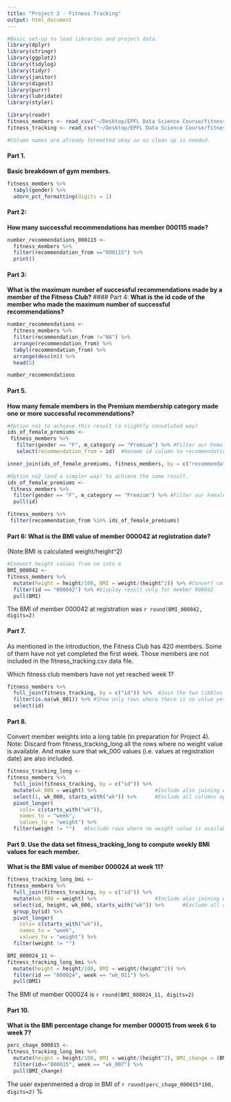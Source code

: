 ```yaml
---
title: "Project 3 - Fitness Tracking"
output: html_document
---
```


```r

#Basic set-up to load libraries and project data. 
library(dplyr)
library(stringr)
library(ggplot2)
library(tidylog)
library(tidyr)
library(janitor)
library(digest)
library(purrr)
library(lubridate)
library(styler)

library(readr)
fitness_members <- read_csv("~/Desktop/EPFL Data Science Course/fitness_members.csv")
fitness_tracking <- read_csv("~/Desktop/EPFL Data Science Course/fitness_tracking.csv")

#Column names are already formatted okay so no clean up is needed. 

```

#### Part 1. 
**Basic breakdown of gym members.**
```r
fitness_members %>% 
  tabyl(gender) %>% 
  adorn_pct_formatting(digits = 1)
```

#### Part 2: 
**How many successful recommendations has member 000115 made?**
```r
number_recommendations_000115 <- 
  fitness_members %>% 
  filter(recommendation_from =="000115") %>% 
  print()
```

#### Part 3: 
**What is the maximum number of successful recommendations made by a member of the Fitness Club?**
#### Part 4: 
**What is the id code of the member who made the maximum number of successful recommendations?**
```r
number_recommendations <- 
  fitness_members %>% 
  filter(recommendation_from !="NA") %>% 
  arrange(recommendation_from) %>% 
  tabyl(recommendation_from) %>% 
  arrange(desc(n)) %>% 
  head(5)

number_recommendations
```

#### Part 5. 
**How many female members in the Premium membership category made one or more successful recommendations?**
```r
#Option no1 to achieve this result (a slightly convoluted way)
ids_of_female_premiums <- 
 fitness_members %>% 
   filter(gender == "F", m_category == "Premium") %>% #Filter our Female Premium members
   select(recommendation_from = id)  #Rename id column to recommendation_from to compare the lists with the inner join.

inner_join(ids_of_female_premiums, fitness_members, by = c("recommendation_from"))

#Option no2 (and a simpler way) to achieve the same result.
ids_of_female_premiums <- 
 fitness_members %>% 
  filter(gender == "F", m_category == "Premium") %>% #Filter our Female Premium members
  pull(id)

fitness_members %>% 
 filter(recommendation_from %in% ids_of_female_premiums)
```

#### Part 6: What is the BMI value of member 000042 at registration date?  
(Note:BMI is calculated weight/height^2)
```r
#Convert height values from cm into m
BMI_000042 <-
fitness_members %>% 
  mutate(height = height/100, BMI = weight/(height^2)) %>% #Convert cm to m for height and add a column for BMI.
  filter(id == "000042") %>% #Display result only for member 000042
  pull(BMI)


```
The BMI of member 000042 at registration was `r round(BMI_000042, digits=2)`

#### Part 7. 
As mentioned in the introduction, the Fitness Club has 420 members. Some of them have not yet completed the first week. Those members are not included in the fitness_tracking.csv data file.

Which fitness club members have not yet reached week 1?
```r
fitness_members %>% 
  full_join(fitness_tracking, by = c("id")) %>%  #Join the two tibbles together, retaining all rows.
  filter(is.na(wk_001)) %>% #Show only rows where there is no value yet for wk_001, i.e. members that have not yet completed week 1.
  select(id) 

```

#### Part 8. 
Convert member weights into a long table (in preparation for Project 4).  
Note: Discard from fitness_tracking_long all the rows where no weight value is available. And make sure that wk_000 values (i.e. values at registration date) are also included.
```r
fitness_tracking_long <-
fitness_members %>% 
  full_join(fitness_tracking, by = c("id")) %>% 
  mutate(wk_000 = weight) %>%                   #Include also joining weight as wk_000
  select(1, wk_000, starts_with("wk")) %>%      #Exclude all columns apart from id and weight related colums
  pivot_longer(
    cols= c(starts_with("wk")),
    names_to = "week", 
    values_to = "weight") %>% 
  filter(weight != "")   #Exclude rows where no weight value is available.

```

#### Part 9. Use the data set fitness_tracking_long to compute weekly BMI values for each member. 

**What is the BMI value of member 000024 at week 11?**
```r
fitness_tracking_long_bmi <-
fitness_members %>% 
  full_join(fitness_tracking, by = c("id")) %>% 
  mutate(wk_000 = weight) %>%                   #Include also joining weight as wk_000
  select(id, height, wk_000, starts_with("wk")) %>%      #Exclude all columns apart from id and weight related colums
  group_by(id) %>% 
  pivot_longer(
    cols= c(starts_with("wk")),
    names_to = "week", 
    values_to = "weight") %>% 
  filter(weight != "") 

BMI_000024_11 <-
fitness_tracking_long_bmi %>% 
  mutate(height = height/100, BMI = weight/(height^2)) %>% 
  filter(id == "000024", week == "wk_011") %>% 
  pull(BMI)
```
The BMI of member 000024 is `r round(BMI_000024_11, digits=2)`

#### Part 10.  
**What is the BMI percentage change for member 000015 from week 6 to week 7?**
```r
perc_chage_000015 <-
fitness_tracking_long_bmi %>% 
  mutate(height = height/100, BMI = weight/(height^2), BMI_change = (BMI/lag(BMI, n=1)-1)) %>% 
  filter(id=="000015", week == "wk_007") %>% 
  pull(BMI_change)
```
The user experimented a drop in BMI of  `r round(perc_chage_000015*100, digits=2)` %
